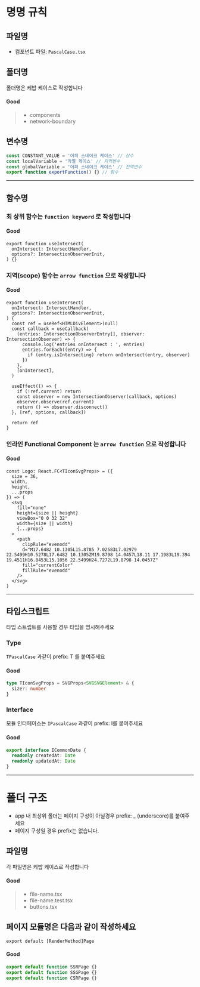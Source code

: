 # 명명 규칙

## 파일명

- 컴포넌트 파일: `PascalCase.tsx`

## 폴더명

폴더명은 케밥 케이스로 작성합니다

#### Good

> - components
> - network-boundary

## 변수명

```ts
const CONSTANT_VALUE = '어퍼 스네이크 케이스' // 상수
const localVariable = '카멜 케이스' // 지역변수
const globalVariable = '어퍼 스네이크 케이스' // 전역변수
export function exportFunction() {} // 함수
```

---

## 함수명

### 최 상위 함수는 `function keyword` 로 작성합니다

#### Good

```tsx
export function useIntersect(
  onIntersect: IntersectHandler,
  options?: IntersectionObserverInit,
) {}
```

### 지역(scope) 함수는 `arrow function` 으로 작성합니다

#### Good

```tsx
export function useIntersect(
  onIntersect: IntersectHandler,
  options?: IntersectionObserverInit,
) {
  const ref = useRef<HTMLDivElement>(null)
  const callback = useCallback(
    (entries: IntersectionObserverEntry[], observer: IntersectionObserver) => {
      console.log('entries onIntersect : ', entries)
      entries.forEach((entry) => {
        if (entry.isIntersecting) return onIntersect(entry, observer)
      })
    },
    [onIntersect],
  )

  useEffect(() => {
    if (!ref.current) return
    const observer = new IntersectionObserver(callback, options)
    observer.observe(ref.current)
    return () => observer.disconnect()
  }, [ref, options, callback])

  return ref
}
```

### 인라인 Functional Component 는 `arrow function` 으로 작성합니다

#### Good

```tsx
const Logo: React.FC<TIconSvgProps> = ({
  size = 36,
  width,
  height,
  ...props
}) => (
  <svg
    fill="none"
    height={size || height}
    viewBox="0 0 32 32"
    width={size || width}
    {...props}
  >
    <path
      clipRule="evenodd"
      d="M17.6482 10.1305L15.8785 7.02583L7.02979 22.5499H10.5278L17.6482 10.1305ZM19.8798 14.0457L18.11 17.1983L19.394 19.4511H16.8453L15.1056 22.5499H24.7272L19.8798 14.0457Z"
      fill="currentColor"
      fillRule="evenodd"
    />
  </svg>
)
```

---

## 타입스크립트

타입 스트립트를 사용할 경우 타입을 명시해주세요

### Type

`TPascalCase` 과같이 prefix: T 를 붙여주세요

#### Good

```ts
type TIconSvgProps = SVGProps<SVGSVGElement> & {
  size?: number
}
```

### Interface

모듈 인터페이스는 `IPascalCase` 과같이 prefix: I를 붙여주세요

#### Good

```ts
export interface ICommonDate {
  readonly createdAt: Date
  readonly updatedAt: Date
}
```

---

# 폴더 구조

- app 내 최상위 폴더는 페이지 구성이 아닐경우 prefix: \_ (underscore)를 붙여주세요
- 페이지 구성일 경우 prefix는 없습니다.

## 파일명

각 파일명은 케밥 케이스로 작성합니다

#### Good

> - file-name.tsx
> - file-name.test.tsx
> - buttons.tsx

## 페이지 모듈명은 다음과 같이 작성하세요

`export default [RenderMethod]Page`

#### Good

```ts
export default function SSRPage {}
export default function SSGPage {}
export default function CSRPage {}
```
